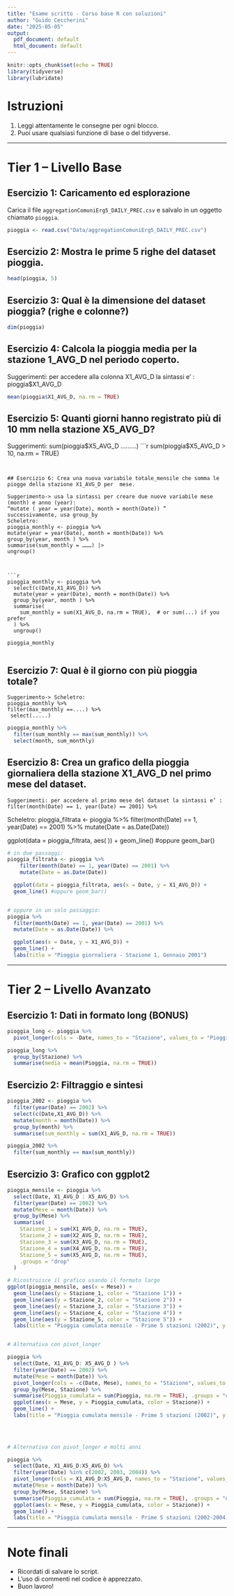 ```yaml
---
title: "Esame scritto - Corso base R con soluzioni"
author: "Guido Ceccherini"
date: "2025-05-05"
output:
  pdf_document: default
  html_document: default
---
```


```r
knitr::opts_chunk$set(echo = TRUE)
library(tidyverse)
library(lubridate)
```

# Istruzioni

1. Leggi attentamente le consegne per ogni blocco.
2. Puoi usare qualsiasi funzione di base o del tidyverse.

---

# Tier 1 – Livello Base

## Esercizio 1: Caricamento ed esplorazione
Carica il file `aggregationComuniErg5_DAILY_PREC.csv` e salvalo in un oggetto chiamato `pioggia`.

```r
pioggia <- read.csv("Data/aggregationComuniErg5_DAILY_PREC.csv")

```
## Esercizio 2: Mostra le prime 5 righe del dataset pioggia.


```r
head(pioggia, 5)
```

## Esercizio 3: Qual è la dimensione del dataset pioggia? (righe e colonne?)


```r
dim(pioggia)
```


##  Esercizio 4: Calcola la pioggia media per la stazione 1_AVG_D nel periodo coperto.
Suggerimenti: per accedere alla colonna X1_AVG_D la sintassi e’ :
pioggia$X1_AVG_D


```r
mean(pioggia$X1_AVG_D, na.rm = TRUE)
```


##  Esercizio 5: Quanti giorni hanno registrato più di 10 mm nella stazione X5_AVG_D?

Suggerimenti: sum(pioggia$X5_AVG_D .........)
```r
sum(pioggia$X5_AVG_D > 10, na.rm = TRUE)
```


## Esercizio 6: Crea una nuova variabile totale_mensile che somma le piogge della stazione X1_AVG_D per  mese.

Suggerimento-> usa la sintassi per creare due nuove variabile mese (month) e anno (year): 
“mutate ( year = year(Date), month = month(Date)) ”
successivamente, usa group_by
Scheletro: 
pioggia_monthly <- pioggia %>%
mutate(year = year(Date), month = month(Date)) %>%
group_by(year, month ) %>%
summarise(sum_monthly = ………) |> 
ungroup()



```r

pioggia_monthly <- pioggia %>%
  select(c(Date,X1_AVG_D)) %>%
  mutate(year = year(Date), month = month(Date)) %>%
  group_by(year, month ) %>%
  summarise(
    sum_monthly = sum(X1_AVG_D, na.rm = TRUE),  # or sum(...) if you prefer
  ) %>%
  ungroup()

pioggia_monthly


```

## Esercizio 7: Qual è il giorno con più pioggia totale?
	Suggerimento-> Scheletro:
	pioggia_monthly %>%
  	filter(max_monthly ==....) %>%
 	 select(.....)



```r


pioggia_monthly %>%
  filter(sum_monthly == max(sum_monthly)) %>%
  select(month, sum_monthly)
```


## Esercizio 8: Crea un grafico della pioggia giornaliera della stazione X1_AVG_D nel primo mese del dataset.
	Suggerimenti: per accedere al primo mese del dataset la sintassi e’ :
	filter(month(Date) == 1, year(Date) == 2001) %>%
Scheletro:
	pioggia_filtrata <- pioggia %>%
  	filter(month(Date) == 1, year(Date) == 2001) %>%
  	mutate(Date = as.Date(Date)) 

  ggplot(data = pioggia_filtrata, aes(   )) +
  geom_line() #oppure geom_bar()


```r

# in due passaggi:
pioggia_filtrata <- pioggia %>%
  	filter(month(Date) == 1, year(Date) == 2001) %>%
  	mutate(Date = as.Date(Date)) 

  ggplot(data = pioggia_filtrata, aes(x = Date, y = X1_AVG_D)) +
  geom_line() #oppure geom_bar()


# oppure in un solo passaggio: 
pioggia %>%
  filter(month(Date) == 1, year(Date) == 2001) %>%
  mutate(Date = as.Date(Date)) %>%

  ggplot(aes(x = Date, y = X1_AVG_D)) +
  geom_line() +
  labs(title = "Pioggia giornaliera - Stazione 1, Gennaio 2001")
```

---

# Tier 2 – Livello Avanzato

## Esercizio 1: Dati in formato long (BONUS)

```r
pioggia_long <- pioggia %>%
  pivot_longer(cols = -Date, names_to = "Stazione", values_to = "Pioggia")

pioggia_long %>%
  group_by(Stazione) %>%
  summarise(media = mean(Pioggia, na.rm = TRUE))
```

## Esercizio 2: Filtraggio e sintesi

```r
pioggia_2002 <- pioggia %>%
  filter(year(Date) == 2002) %>%
  select(c(Date,X1_AVG_D)) %>%
  mutate(month = month(Date)) %>%
  group_by(month) %>%
  summarise(sum_monthly = sum(X1_AVG_D, na.rm = TRUE))

pioggia_2002 %>%
  filter(sum_monthly == max(sum_monthly))
```



## Esercizio 3: Grafico con ggplot2

```r


pioggia_mensile <- pioggia %>%
  select(Date, X1_AVG_D : X5_AVG_D) %>%
  filter(year(Date) == 2002) %>%
  mutate(Mese = month(Date)) %>%
  group_by(Mese) %>%
  summarise(
    Stazione_1 = sum(X1_AVG_D, na.rm = TRUE),
    Stazione_2 = sum(X2_AVG_D, na.rm = TRUE),
    Stazione_3 = sum(X3_AVG_D, na.rm = TRUE),
    Stazione_4 = sum(X4_AVG_D, na.rm = TRUE),
    Stazione_5 = sum(X5_AVG_D, na.rm = TRUE),
    .groups = "drop"
  )

# Ricostruisce il grafico usando il formato largo
ggplot(pioggia_mensile, aes(x = Mese)) +
  geom_line(aes(y = Stazione_1, color = "Stazione 1")) +
  geom_line(aes(y = Stazione_2, color = "Stazione 2")) +
  geom_line(aes(y = Stazione_3, color = "Stazione 3")) +
  geom_line(aes(y = Stazione_4, color = "Stazione 4")) +
  geom_line(aes(y = Stazione_5, color = "Stazione 5")) +
  labs(title = "Pioggia cumulata mensile - Prime 5 stazioni (2002)", y = "mm", color = "Stazione")


# Alternativa con pivot_longer

pioggia %>%
  select(Date, X1_AVG_D: X5_AVG_D ) %>%
  filter(year(Date) == 2002) %>%
  mutate(Mese = month(Date)) %>%
  pivot_longer(cols = -c(Date, Mese), names_to = "Stazione", values_to = "Pioggia") %>%
  group_by(Mese, Stazione) %>%
  summarise(Pioggia_cumulata = sum(Pioggia, na.rm = TRUE), .groups = "drop") %>%
  ggplot(aes(x = Mese, y = Pioggia_cumulata, color = Stazione)) +
  geom_line() +
  labs(title = "Pioggia cumulata mensile - Prime 5 stazioni (2002)", y = "mm")
  
  



```


```r
# Alternativa con pivot_longer e molti anni

pioggia %>%
  select(Date, X1_AVG_D:X5_AVG_D) %>%
  filter(year(Date) %in% c(2002, 2003, 2004)) %>%
  pivot_longer(cols = X1_AVG_D:X5_AVG_D, names_to = "Stazione", values_to = "Pioggia") %>%
  mutate(Mese = month(Date)) %>%
  group_by(Mese, Stazione) %>%
  summarise(Pioggia_cumulata = sum(Pioggia, na.rm = TRUE), .groups = "drop") %>%
  ggplot(aes(x = Mese, y = Pioggia_cumulata, color = Stazione)) +
  geom_line() +
  labs(title = "Pioggia cumulata mensile - Prime 5 stazioni (2002-2004)", y = "mm")

```


---

#  Note finali

- Ricordati di salvare lo script.
- L'uso di commenti nel codice è apprezzato.
- Buon lavoro!

